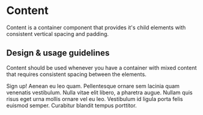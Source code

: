
<Meta title="Components/Content/Docs" component={Content} />

# Content

Content is a container component that provides it's child elements with
consistent vertical spacing and padding.

## Design & usage guidelines

Content should be used whenever you have a container with mixed content that
requires consistent spacing between the elements.

<Canvas>
  <Content>
    <Card title="About me">
      <Content>
        <Content spacing="large">
          <Heading level={2}>Sign up!</Heading>
          <Text>
            Aenean eu leo quam. Pellentesque ornare sem lacinia quam venenatis
            vestibulum. Nulla vitae elit libero, a pharetra augue. Nullam quis
            risus eget urna mollis ornare vel eu leo. Vestibulum id ligula porta
            felis euismod semper. Curabitur blandit tempus porttitor.
          </Text>
        </Content>
        <InputText placeholder="Name" />
        <InputText placeholder="Phone" />
        <InputText placeholder="Email" />
        <InputText
          multiline={true}
          placeholder="Describe yourself"
          name="describeAge"
        />
      </Content>
    </Card>
  </Content>
</Canvas>
